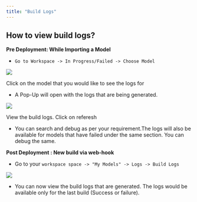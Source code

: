 ```yaml
---
title: "Build Logs"
---
```


## How to view build logs?

**Pre Deployment: While Importing a Model**

* `Go to Workspace -> In Progress/Failed -> Choose Model`

![](/images/build-logs-1-model-card.png)

Click on the model that you would like to see the logs for

* A Pop-Up will open with the logs that are being generated.

![](/images/build-logs-2-pre-logs.png)

View the build logs. Click on referesh

* You can search and debug as per your requirement.The logs will also be available for models that have failed under the same section. You can debug the same.

**Post Deployment : New build via web-hook**

* Go to your `workspace space -> "My Models" -> Logs -> Build Logs`

![](/images/build-logs-3-post-build.png)

* You can now view the build logs that are generated. The logs would be available only for the last build (Success or failure).